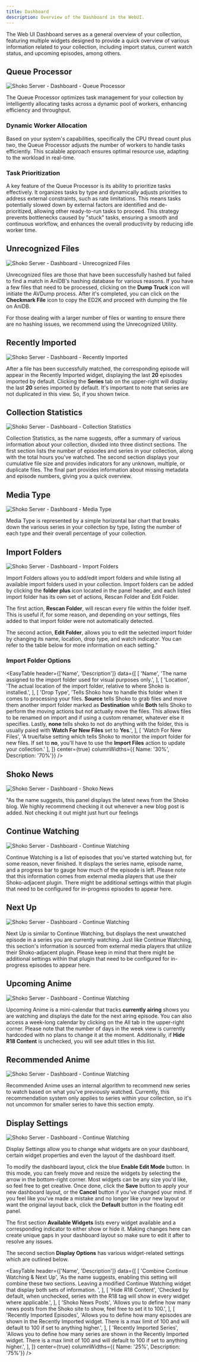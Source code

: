 ```yaml
---
title: Dashboard
description: Overview of the Dashboard in the WebUI.
---
```



The Web UI Dashboard serves as a general overview of your collection, featuring multiple widgets designed to provide a
quick overview of various information related to your collection, including import status, current watch status,
and upcoming episodes, among others.

## Queue Processor

![Shoko Server - Dashboard - Queue Processor](../../../assets/img/shoko-server/shoko-server-dashboard-queue.jpg)

The Queue Processor optimizes task management for your collection by intelligently allocating tasks across a dynamic
pool of workers, enhancing efficiency and throughput.

### Dynamic Worker Allocation

Based on your system's capabilities, specifically the CPU thread count plus two, the Queue Processor adjusts the number
of workers to handle tasks efficiently. This scalable approach ensures optimal resource use, adapting to the workload
in real-time.

### Task Prioritization

A key feature of the Queue Processor is its ability to prioritize tasks effectively. It organizes tasks by type and
dynamically adjusts priorities to address external constraints, such as rate limitations. This means tasks potentially
slowed down by external factors are identified and de-prioritized, allowing other ready-to-run tasks to proceed. This
strategy prevents bottlenecks caused by "stuck" tasks, ensuring a smooth and continuous workflow, and enhances the
overall productivity by reducing idle worker time.

## Unrecognized Files

![Shoko Server - Dashboard - Unrecognized Files](../../../assets/img/shoko-server/shoko-server-dashboard-unrecognized.jpg)

Unrecognized files are those that have been successfully hashed but failed to find a match in AniDB's hashing database
for various reasons. If you have a few files that need to be processed, clicking on the **Dump Truck** icon will initiate
the AVDump process. After it's completed, you can click on the **Checkmark File** icon to copy the ED2K and proceed with
dumping the file on AniDB.

For those dealing with a larger number of files or wanting to ensure there are no hashing issues, we recommend using
the Unrecognized Utility.

## Recently Imported

![Shoko Server - Dashboard - Recently Imported](../../../assets/img/shoko-server/shoko-server-dashboard-imported.jpg)

After a file has been successfully matched, the corresponding episode will appear in the Recently Imported widget,
displaying the last **20** episodes imported by default. Clicking the **Series** tab on the upper-right will display the
last **20** series imported by default. It's important to note that series are not duplicated in this view. So, if you
shown twice.

## Collection Statistics

![Shoko Server - Dashboard - Collection Statistics](../../../assets/img/shoko-server/shoko-server-dashboard-stats.jpg)

Collection Statistics, as the name suggests, offer a summary of various information about your collection, divided
into three distinct sections. The first section lists the number of episodes and series in your collection, along
with the total hours you've watched. The second section displays your cumulative file size and provides indicators
for any unknown, multiple, or duplicate files. The final part provides information about missing metadata and
episode numbers, giving you a quick overview.

## Media Type

![Shoko Server - Dashboard - Media Type](../../../assets/img/shoko-server/shoko-server-dashboard-type.jpg)

Media Type is represented by a simple horizontal bar chart that breaks down the various series in your collection
by type, listing the number of each type and their overall percentage of your collection.

## Import Folders

![Shoko Server - Dashboard - Import Folders](../../../assets/img/shoko-server/shoko-server-dashboard-import.jpg)

Import Folders allows you to add/edit import folders and while listing all available import folders used in your
collection. Import folders can be added by clicking the **folder plus** icon located in the panel header, and each
listed import folder has its own set of actions, Rescan Folder and Edit Folder.

The first action, **Rescan Folder**, will rescan every file within the folder itself. This is useful if, for some reason,
and depending on your settings, files added to that import folder were not automatically detected.

The second action, **Edit Folder**, allows you to edit the selected import folder by changing its name, location,
drop type, and watch indicator. You can refer to the table below for more information on each setting."

### Import Folder Options

<EasyTable
  header={['Name', 'Description']}
  data={[
    [
      'Name',
      'The name assigned to the import folder used for visual purposes only.',
    ],
    [
      'Location',
      'The actual location of the import folder, relative to where Shoko is installed.',
    ],
    [
      'Drop Type',
      'Tells Shoko how to handle this folder when it comes to processing your files. **Source** tells Shoko to grab files and move them another import folder marked as **Destination** while **Both** tells Shoko to perform the moving actions but not actually move the files. This allows files to be renamed on import and if using a custom renamer, whatever else it specifies. Lastly, **none** tells shoko to not do anything with the folder, this is usually paied with **Watch For New Files** set to **Yes**.',
    ],
    [
      'Watch For New Files',
      'A true/false setting which tells Shoko to monitor the import folder for new files. If set to **no**, you\'ll have to use the **Import Files** action to update your collection.'
    ],
  ]}
  center={true}
  columnWidths={{ Name: '30%', Description: '70%'}}
/>

## Shoko News

![Shoko Server - Dashboard - Shoko News](../../../assets/img/shoko-server/shoko-server-dashboard-news.jpg)

"As the name suggests, this panel displays the latest news from the Shoko blog. We highly recommend checking it
out whenever a new blog post is added. Not checking it out might just hurt our feelings

## Continue Watching

![Shoko Server - Dashboard - Continue Watching](../../../assets/img/shoko-server/shoko-server-dashboard-continue.jpg)

Continue Watching is a list of episodes that you've started watching but, for some reason, never finished. It
displays the series name, episode name, and a progress bar to gauge how much of the episode is left. Please note
that this information comes from external media players that use their Shoko-adjacent plugin. There might be
additional settings within that plugin that need to be configured for in-progress episodes to appear here.

## Next Up

![Shoko Server - Dashboard - Continue Watching](../../../assets/img/shoko-server/shoko-server-dashboard-next.jpg)

Next Up is similar to Continue Watching, but displays the next unwatched episode in a series you are currently
watching. Just like Continue Watching, this section's information is sourced from external media players that
utilize their Shoko-adjacent plugin. Please keep in mind that there might be additional settings within that
plugin that need to be configured for in-progress episodes to appear here.

## Upcoming Anime

![Shoko Server - Dashboard - Continue Watching](../../../assets/img/shoko-server/shoko-server-dashboard-upcoming.jpg)

Upcoming Anime is a mini-calendar that tracks **currently airing** shows you are watching and displays the date for
the next airing episode. You can also access a week-long calendar by clicking on the All tab in the upper-right
corner. Please note that the number of days in the week view is currently hardcoded with no plans to change it at
the moment. Additionally, if **Hide R18 Content** is unchecked, you will see adult titles in this list.

## Recommended Anime

![Shoko Server - Dashboard - Continue Watching](../../../assets/img/shoko-server/shoko-server-dashboard-recommended.jpg)

Recommended Anime uses an internal algorithm to recommend new series to watch based on what you've previously
watched. Currently, this recommendation system only applies to series within your collection, so it's not
uncommon for smaller series to have this section empty.

## Display Settings

![Shoko Server - Dashboard - Continue Watching](../../../assets/img/shoko-server/shoko-server-dashboard-display.jpg)

Display Settings allow you to change what widgets are on your dashboard, certain widget properties and even the
layout of the dashboard itself.

To modify the dashboard layout, click the blue **Enable Edit Mode**  button. In this mode, you can freely move and
resize the widgets by selecting the arrow in the bottom-right corner. Most widgets can be any size you'd like,
so feel free to get creative. Once done, click the **Save** button to apply your new dashboard layout, or the
**Cancel** button if you've changed your mind. If you feel like you've made a mistake and no longer like your new
layout or want the original layout back, click the **Default** button in the floating edit panel.

The first section **Available Widgets** lists every widget available and a corresponding indicator to either show or
hide it. Making changes here can create unique gaps in your dashboard layout so make sure to edit it after to resolve
any issues.

The second section **Display Options** has various widget-related settings which are outlined below.

<EasyTable
  header={['Name', 'Description']}
  data={[
    [
      'Combine Continue Watching & Next Up',
      'As the name suggests, enabling this setting will combine these two sections. Leaving a modified Continue Watching widget that display both sets of information. ',
    ],
    [
      'Hide R18 Content',
      'Checked by default, when unchecked, series with the R18 tag will show in every widget where applicable.',
    ],
    [
      'Shoko News Posts',
      'Allows you to define how many news posts from the Shoko site to show, feel free to set it to 100.',
    ],
    [
      'Recently Imported Episodes',
      'Allows you to define how many episodes are shown in the Recently Imported widget. There is a max limit of 100 and will default to 100 if set to anything higher.',
    ],
    [
      'Recently Imported Series',
      'Allows you to define how many series are shown in the Recently Imported widget. There is a max limit of 100 and will default to 100 if set to anything higher.',
    ],
  ]}
  center={true}
  columnWidths={{ Name: '25%', Description: '75%'}}
/>
